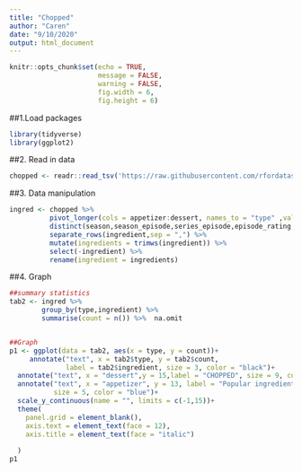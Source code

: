 ```yaml
---
title: "Chopped"
author: "Caren"
date: "9/10/2020"
output: html_document
---
```


```r
knitr::opts_chunk$set(echo = TRUE,
                      message = FALSE,
                      warning = FALSE,
                      fig.width = 6,
                      fig.height = 6)
```
##1.Load packages

```r
library(tidyverse)
library(ggplot2)
```

##2. Read in data
```r
chopped <- readr::read_tsv('https://raw.githubusercontent.com/rfordatascience/tidytuesday/master/data/2020/2020-08-25/chopped.tsv')
```

##3. Data manipulation
```r
ingred <- chopped %>% 
          pivot_longer(cols = appetizer:dessert, names_to = "type" ,values_to = "ingredient") %>% 
          distinct(season,season_episode,series_episode,episode_rating,type,ingredient) %>% 
          separate_rows(ingredient,sep = ",") %>% 
          mutate(ingredients = trimws(ingredient)) %>% 
          select(-ingredient) %>%
          rename(ingredient = ingredients)
```

##4. Graph
```r
##summary statistics
tab2 <- ingred %>% 
        group_by(type,ingredient) %>% 
        summarise(count = n()) %>%  na.omit


##Graph
p1 <- ggplot(data = tab2, aes(x = type, y = count))+
     annotate("text", x = tab2$type, y = tab2$count, 
              label = tab2$ingredient, size = 3, color = "black")+
  annotate("text", x = "dessert",y = 15,label = "CHOPPED", size = 9, color = "red")+
  annotate("text", x = "appetizer", y = 13, label = "Popular ingredients", 
           size = 5, color = "blue")+
  scale_y_continuous(name = "", limits = c(-1,15))+
  theme(
    panel.grid = element_blank(),
    axis.text = element_text(face = 12),
    axis.title = element_text(face = "italic")
   
  )
p1
```

